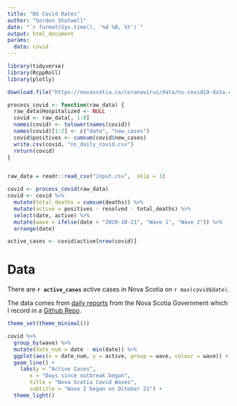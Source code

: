 ```yaml
---
title: "NS Covid Rates"
author: "Gordon Shotwell"
date: "`r format(Sys.time(), '%d %B, %Y')`"
output: html_document
params:
  data: covid
---
```


```r
library(tidyverse)
library(RcppRoll)
library(plotly)

download.file("https://novascotia.ca/coronavirus/data/ns-covid19-data.csv", "input.csv")

process_covid <- function(raw_data) {
  raw_data$Hospitalized <- NULL
  covid <- raw_data[, 1:8]
  names(covid) <- tolower(names(covid))
  names(covid)[1:2] <- c("date", "new_cases")
  covid$positives <- cumsum(covid$new_cases)
  write.csv(covid, "ns_daily_covid.csv")
  return(covid)
}


raw_data = readr::read_csv("input.csv",  skip = 1)

covid <- process_covid(raw_data)
covid <- covid %>% 
  mutate(total_deaths = cumsum(deaths)) %>% 
  mutate(active = positives - resolved - total_deaths) %>% 
  select(date, active) %>% 
  mutate(wave = ifelse(date < "2020-10-21", "Wave 1", "Wave 2")) %>% 
  arrange(date)

active_cases <- covid$active[nrow(covid)]

```
# Data 

There are **`r active_cases`** active cases in Nova Scotia on `r max(covid$date)`.

The data comes from [daily reports](https://novascotia.ca/coronavirus/#cases) from the Nova Scotia Government which I record in a [Github Repo](https://github.com/GShotwell/ns_covid).

```r
theme_set(theme_minimal())
```


```r
covid %>% 
  group_by(wave) %>% 
  mutate(date_num = date - min(date)) %>% 
  ggplot(aes(x = date_num, y = active, group = wave, colour = wave)) +
  geom_line() +
    labs(y = "Active Cases",
       x = "Days since outbreak began",
       title = "Nova Scotia Covid Waves",
       subtitle = "Wave 2 began on October 21") +
  theme_light()

```
